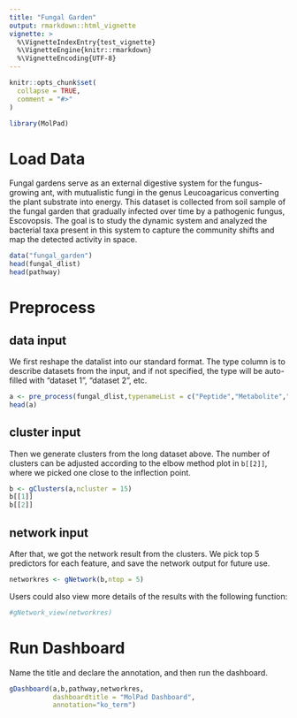 ```yaml
---
title: "Fungal Garden"
output: rmarkdown::html_vignette
vignette: >
  %\VignetteIndexEntry{test_vignette}
  %\VignetteEngine{knitr::rmarkdown}
  %\VignetteEncoding{UTF-8}
---
```



```r
knitr::opts_chunk$set(
  collapse = TRUE,
  comment = "#>"
)
```

```r
library(MolPad)
```

# Load Data
Fungal gardens serve as an external digestive system for the fungus-growing ant, with mutualistic fungi in the genus Leucoagaricus converting the plant substrate into energy. This dataset is collected from soil sample of the fungal garden that gradually infected over time by a pathogenic fungus, Escovopsis. The goal is to study the dynamic system and analyzed the bacterial taxa present in this system to capture the community shifts and map the detected activity in space.
```r
data("fungal_garden")
head(fungal_dlist)
head(pathway)
```

# Preprocess
## data input
We first reshape the datalist into our standard format. The type column is to describe datasets from the input, and if not specified, the type will be auto-filled with "dataset 1", "dataset 2", etc.
```r
a <- pre_process(fungal_dlist,typenameList = c("Peptide","Metabolite","Lipid"))
head(a)
```

## cluster input
Then we generate clusters from the long dataset above. The number of clusters can be adjusted according to the elbow method plot in `b[[2]]`, where we picked one close to the inflection point.
```r
b <- gClusters(a,ncluster = 15)
b[[1]]
b[[2]]
```
## network input
After that, we got the network result from the clusters. We pick top 5 predictors for each feature, and save the network output for future use.
```r
networkres <- gNetwork(b,ntop = 5)
```

Users could also view more details of the results with the following function:
```r
#gNetwork_view(networkres)
```

# Run Dashboard
Name the title and declare the annotation, and then run the dashboard.
```r
gDashboard(a,b,pathway,networkres,
           dashboardtitle = "MolPad Dashboard",
           annotation="ko_term")
```
